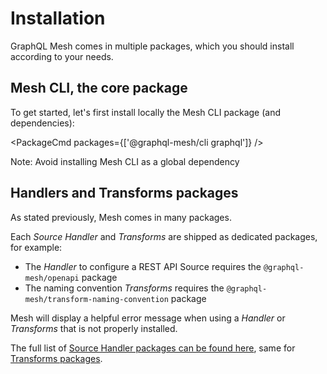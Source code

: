 
# Installation

GraphQL Mesh comes in multiple packages, which you should install according to your needs.

## Mesh CLI, the core package

To get started, let's first install locally the Mesh CLI package (and dependencies):

<PackageCmd packages={['@graphql-mesh/cli graphql']} />

<Callout emoji="⚠️" type="warning">
  Note: Avoid installing Mesh CLI as a global dependency
</Callout>

## Handlers and Transforms packages

As stated previously, Mesh comes in many packages.

Each _Source Handler_ and _Transforms_ are shipped as dedicated packages, for example:

- The _Handler_ to configure a REST API Source requires the `@graphql-mesh/openapi` package
- The naming convention _Transforms_ requires the `@graphql-mesh/transform-naming-convention` package

Mesh will display a helpful error message when using a _Handler_ or _Transforms_ that is not properly installed.

The full list of [Source Handler packages can be found here](/docs/handlers/handlers-introduction), same for [Transforms packages](/docs/transforms/transforms-introduction).
